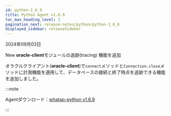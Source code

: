 ```yaml
---
id: python-1_6_9
title: Python Agent v1.6.9
toc_max_heading_level: 2
pagination_next: release-notes/python/python-1_6_8
displayed_sidebar: releaseSidebar
---
```


2024年09月03日

<Status priority='1'>New</Status> **oracle-client**モジュールの追跡(tracing) 機能を追加

オラクルクライアント(**oracle-client**)で`connect`メソッドと`Connection.close`メソッドに計測機能を適用して、データベースの接続と終了時点を追跡できる機能を追加しました。

:::note

Agentダウンロード：[whatap-python v1.6.9](https://pypi.org/project/whatap-python/1.6.9/)

:::
